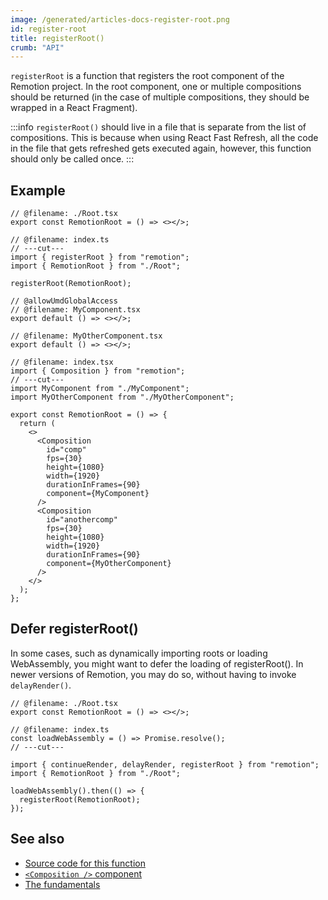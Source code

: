 ```yaml
---
image: /generated/articles-docs-register-root.png
id: register-root
title: registerRoot()
crumb: "API"
---
```


`registerRoot` is a function that registers the root component of the Remotion project. In the root component, one or multiple compositions should be returned (in the case of multiple compositions, they should be wrapped in a React Fragment).

:::info
`registerRoot()` should live in a file that is separate from the list of compositions. This is because when using React Fast Refresh, all the code in the file that gets refreshed gets executed again, however, this function should only be called once.
:::

## Example

```tsx twoslash title="src/index.ts"
// @filename: ./Root.tsx
export const RemotionRoot = () => <></>;

// @filename: index.ts
// ---cut---
import { registerRoot } from "remotion";
import { RemotionRoot } from "./Root";

registerRoot(RemotionRoot);
```

```tsx twoslash title="src/Root.tsx"
// @allowUmdGlobalAccess
// @filename: MyComponent.tsx
export default () => <></>;

// @filename: MyOtherComponent.tsx
export default () => <></>;

// @filename: index.tsx
import { Composition } from "remotion";
// ---cut---
import MyComponent from "./MyComponent";
import MyOtherComponent from "./MyOtherComponent";

export const RemotionRoot = () => {
  return (
    <>
      <Composition
        id="comp"
        fps={30}
        height={1080}
        width={1920}
        durationInFrames={90}
        component={MyComponent}
      />
      <Composition
        id="anothercomp"
        fps={30}
        height={1080}
        width={1920}
        durationInFrames={90}
        component={MyOtherComponent}
      />
    </>
  );
};
```

## Defer registerRoot()

In some cases, such as dynamically importing roots or loading WebAssembly, you might want to defer the loading of registerRoot(). In newer versions of Remotion, you may do so, without having to invoke `delayRender()`.

```tsx twoslash
// @filename: ./Root.tsx
export const RemotionRoot = () => <></>;

// @filename: index.ts
const loadWebAssembly = () => Promise.resolve();
// ---cut---

import { continueRender, delayRender, registerRoot } from "remotion";
import { RemotionRoot } from "./Root";

loadWebAssembly().then(() => {
  registerRoot(RemotionRoot);
});
```

## See also

- [Source code for this function](https://github.com/remotion-dev/remotion/blob/main/packages/core/src/register-root.ts)
- [`<Composition />` component](/docs/composition)
- [The fundamentals](/docs/the-fundamentals)
